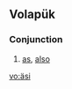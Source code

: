 {{also|asi|aasi|así|asī|aši}}
==Volapük==

===Conjunction===
{{head|vo|conjunction}}

# [[as]], [[also]]

[[vo:äsi]]